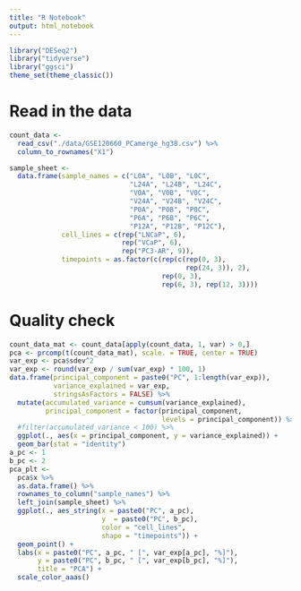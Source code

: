 ```yaml
---
title: "R Notebook"
output: html_notebook
---
```


```r
library("DESeq2")
library("tidyverse")
library("ggsci")
theme_set(theme_classic())
```

# Read in the data 

```r
count_data <-
  read_csv("./data/GSE120660_PCamerge_hg38.csv") %>%
  column_to_rownames("X1")

sample_sheet <-
  data.frame(sample_names = c("L0A", "L0B", "L0C", 
                              "L24A", "L24B", "L24C", 
                              "V0A", "V0B", "V0C",
                              "V24A", "V24B", "V24C", 
                              "P0A", "P0B", "P0C", 
                              "P6A", "P6B", "P6C", 
                              "P12A", "P12B", "P12C"),
             cell_lines = c(rep("LNCaP", 6), 
                            rep("VCaP", 6),
                            rep("PC3-AR", 9)),
             timepoints = as.factor(c(rep(c(rep(0, 3), 
                                            rep(24, 3)), 2),
                                      rep(0, 3), 
                                      rep(6, 3), rep(12, 3))))
```

# Quality check

```r
count_data_mat <- count_data[apply(count_data, 1, var) > 0,]
pca <- prcomp(t(count_data_mat), scale. = TRUE, center = TRUE)
var_exp <- pca$sdev^2
var_exp <- round(var_exp / sum(var_exp) * 100, 1)
data.frame(principal_component = paste0("PC", 1:length(var_exp)),
           variance_explained = var_exp,
           stringsAsFactors = FALSE) %>%
  mutate(accumulated_variance = cumsum(variance_explained),
         principal_component = factor(principal_component, 
                                      levels = principal_component)) %>%
  #filter(accumulated_variance < 100) %>%
  ggplot(., aes(x = principal_component, y = variance_explained)) +
  geom_bar(stat = "identity")
a_pc <- 1
b_pc <- 2
pca_plt <- 
  pca$x %>%
  as.data.frame() %>%
  rownames_to_column("sample_names") %>%
  left_join(sample_sheet) %>% 
  ggplot(., aes_string(x = paste0("PC", a_pc), 
                       y  = paste0("PC", b_pc), 
                       color = "cell_lines",
                       shape = "timepoints")) +
  geom_point() +
  labs(x = paste0("PC", a_pc, " [", var_exp[a_pc], "%]"),
       y = paste0("PC", b_pc, " [", var_exp[b_pc], "%]"),
       title = "PCA") +
  scale_color_aaas()
```


